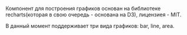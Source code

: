 Компонент для построения графиков основан на библиотеке recharts(которая в свою очередь - основана на D3), лицензиея - MIT.

В данный момент поддерживает три вида графиков: bar, line, area.
